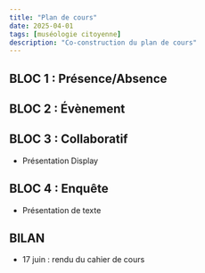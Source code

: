 ```yaml
---
title: "Plan de cours"
date: 2025-04-01
tags: [muséologie citoyenne]
description: "Co-construction du plan de cours"
---
```


## BLOC 1 : Présence/Absence



## BLOC 2 : Évènement



## BLOC 3 : Collaboratif

- Présentation Display

## BLOC 4 : Enquête

- Présentation de texte

## BILAN

- 17 juin : rendu du cahier de cours